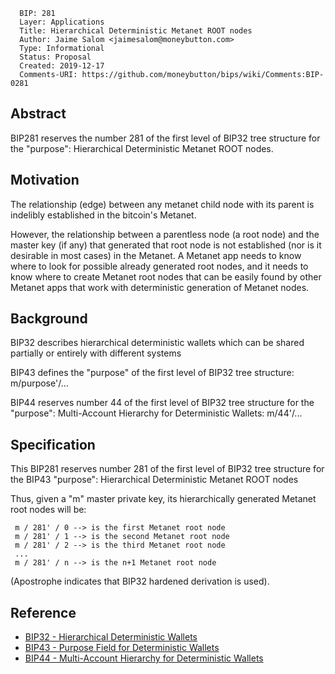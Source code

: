 <pre>
  BIP: 281
  Layer: Applications
  Title: Hierarchical Deterministic Metanet ROOT nodes
  Author: Jaime Salom <jaimesalom@moneybutton.com>
  Type: Informational
  Status: Proposal
  Created: 2019-12-17
  Comments-URI: https://github.com/moneybutton/bips/wiki/Comments:BIP-0281
</pre>


==Abstract==

BIP281 reserves the number 281 of the first level of BIP32 tree structure for the "purpose": Hierarchical Deterministic Metanet ROOT nodes.


==Motivation==

The relationship (edge) between any metanet child node with its parent is indelibly established in the bitcoin's Metanet.

However, the relationship between a parentless node (a root node) and the master key (if any) that generated that root node is not established (nor is it desirable in most cases) in the Metanet. A Metanet app needs to know where to look for possible already generated root nodes, and it needs to know where to create Metanet root nodes that can be easily found by other Metanet apps that work with deterministic generation of Metanet nodes.


==Background==

BIP32 describes hierarchical deterministic wallets which can be shared partially or entirely with different systems

BIP43 defines the "purpose" of the first level of BIP32 tree structure: m/purpose'/...

BIP44 reserves number 44 of the first level of BIP32 tree structure for the "purpose": Multi-Account Hierarchy for Deterministic Wallets: m/44'/...


==Specification==

This BIP281 reserves number 281 of the first level of BIP32 tree structure for the BIP43 "purpose": Hierarchical Deterministic Metanet ROOT nodes

Thus, given a "m" master private key, its hierarchically generated Metanet root nodes will be:
  m / 281' / 0 --> is the first Metanet root node
  m / 281' / 1 --> is the second Metanet root node
  m / 281' / 2 --> is the third Metanet root node
  ...
  m / 281' / n --> is the n+1 Metanet root node

(Apostrophe indicates that BIP32 hardened derivation is used).


==Reference==

* [[bip-0032.mediawiki|BIP32 - Hierarchical Deterministic Wallets]]
* [[bip-0043.mediawiki|BIP43 - Purpose Field for Deterministic Wallets]]
* [[bip-0044.mediawiki|BIP44 - Multi-Account Hierarchy for Deterministic Wallets]]
